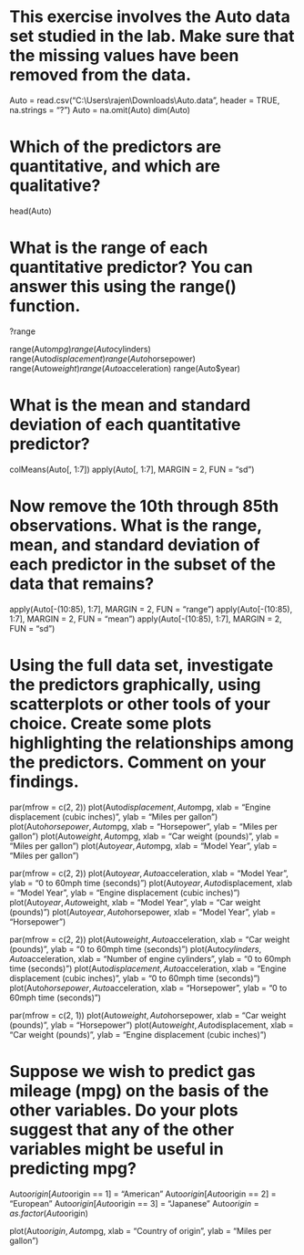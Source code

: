 # This exercise involves the Auto data set studied in the lab. Make sure that the missing values have been removed from the data.

Auto = read.csv("C:\\Users\\rajen\\Downloads\\Auto.data", header = TRUE, na.strings = "?")
Auto = na.omit(Auto)
dim(Auto)

# Which of the predictors are quantitative, and which are qualitative?

head(Auto)

# What is the range of each quantitative predictor? You can answer this using the range() function.

?range

range(Auto$mpg)
range(Auto$cylinders)
range(Auto$displacement)
range(Auto$horsepower)
range(Auto$weight)
range(Auto$acceleration)
range(Auto$year)

# What is the mean and standard deviation of each quantitative predictor?

colMeans(Auto[, 1:7])
apply(Auto[, 1:7], MARGIN = 2, FUN = "sd")

# Now remove the 10th through 85th observations. What is the range, mean, and standard deviation of each predictor in the subset of the data that remains?
apply(Auto[-(10:85), 1:7], MARGIN = 2, FUN = "range")
apply(Auto[-(10:85), 1:7], MARGIN = 2, FUN = "mean")
apply(Auto[-(10:85), 1:7], MARGIN = 2, FUN = "sd")

# Using the full data set, investigate the predictors graphically, using scatterplots or other tools of your choice. Create some plots highlighting the relationships among the predictors. Comment on your findings.

par(mfrow = c(2, 2))
plot(Auto$displacement, Auto$mpg, xlab = "Engine displacement (cubic inches)", ylab = "Miles per gallon")
plot(Auto$horsepower, Auto$mpg, xlab = "Horsepower", ylab = "Miles per gallon")
plot(Auto$weight, Auto$mpg, xlab = "Car weight (pounds)", ylab = "Miles per gallon")
plot(Auto$year, Auto$mpg, xlab = "Model Year", ylab = "Miles per gallon")


par(mfrow = c(2, 2))
plot(Auto$year, Auto$acceleration, xlab = "Model Year", ylab = "0 to 60mph time (seconds)")
plot(Auto$year, Auto$displacement, xlab = "Model Year", ylab = "Engine displacement (cubic inches)")
plot(Auto$year, Auto$weight, xlab = "Model Year", ylab = "Car weight (pounds)")
plot(Auto$year, Auto$horsepower, xlab = "Model Year", ylab = "Horsepower")


par(mfrow = c(2, 2))
plot(Auto$weight, Auto$acceleration, xlab = "Car weight (pounds)", ylab = "0 to 60mph time (seconds)")
plot(Auto$cylinders, Auto$acceleration, xlab = "Number of engine cylinders", ylab = "0 to 60mph time (seconds)")
plot(Auto$displacement, Auto$acceleration, xlab = "Engine displacement (cubic inches)", ylab = "0 to 60mph time (seconds)")
plot(Auto$horsepower, Auto$acceleration, xlab = "Horsepower", ylab = "0 to 60mph time (seconds)")

par(mfrow = c(2, 1))
plot(Auto$weight, Auto$horsepower, xlab = "Car weight (pounds)", ylab = "Horsepower")
plot(Auto$weight, Auto$displacement, xlab = "Car weight (pounds)", ylab = "Engine displacement (cubic inches)")

# Suppose we wish to predict gas mileage (mpg) on the basis of the other variables. Do your plots suggest that any of the other variables might be useful in predicting mpg? 

Auto$origin[Auto$origin == 1] = "American"
Auto$origin[Auto$origin == 2] = "European"
Auto$origin[Auto$origin == 3] = "Japanese"
Auto$origin = as.factor(Auto$origin)

plot(Auto$origin, Auto$mpg, xlab = "Country of origin", ylab = "Miles per gallon")





